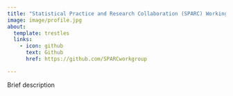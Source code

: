 ```yaml
---
title: "Statistical Practice and Research Collaboration (SPARC) Working Group"
image: image/profile.jpg
about:
  template: trestles
  links: 
    - icon: github
      text: Github
      href: https://github.com/SPARCworkgroup

---
```


::: {#about-block}
:::

Brief description


